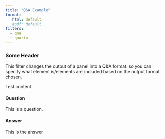 ```yaml
---
title: "Q&A Example"
format:
   html: default
   #pdf: default
filters:
  - qna
  - quarto
---
```


### Some Header

This filter changes the output of a panel into a Q&A format: so you can specify what element is/elements are included based on the output format chosen.

::: {.test}

Test content

:::

::: {.qna}

#### Question

This is a question.

#### Answer

This is the answer

:::
